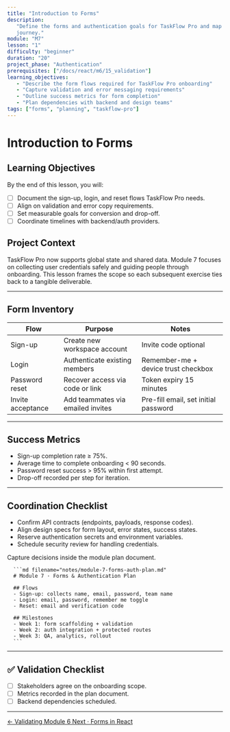 ```yaml
---
title: "Introduction to Forms"
description:
   "Define the forms and authentication goals for TaskFlow Pro and map the user
   journey."
module: "M7"
lesson: "1"
difficulty: "beginner"
duration: "20"
project_phase: "Authentication"
prerequisites: ["/docs/react/m6/15_validation"]
learning_objectives:
   - "Describe the form flows required for TaskFlow Pro onboarding"
   - "Capture validation and error messaging requirements"
   - "Outline success metrics for form completion"
   - "Plan dependencies with backend and design teams"
tags: ["forms", "planning", "taskflow-pro"]
---
```



# Introduction to Forms

## Learning Objectives

By the end of this lesson, you will:

-  [ ] Document the sign-up, login, and reset flows TaskFlow Pro needs.
-  [ ] Align on validation and error copy requirements.
-  [ ] Set measurable goals for conversion and drop-off.
-  [ ] Coordinate timelines with backend/auth providers.

## Project Context

TaskFlow Pro now supports global state and shared data. Module 7 focuses on
collecting user credentials safely and guiding people through onboarding. This
lesson frames the scope so each subsequent exercise ties back to a tangible
deliverable.

---

## Form Inventory

| Flow              | Purpose                           | Notes                                |
| ----------------- | --------------------------------- | ------------------------------------ |
| Sign-up           | Create new workspace account      | Invite code optional                 |
| Login             | Authenticate existing members     | Remember-me + device trust checkbox  |
| Password reset    | Recover access via code or link   | Token expiry 15 minutes              |
| Invite acceptance | Add teammates via emailed invites | Pre-fill email, set initial password |

---

## Success Metrics

-  Sign-up completion rate ≥ 75%.
-  Average time to complete onboarding < 90 seconds.
-  Password reset success > 95% within first attempt.
-  Drop-off recorded per step for iteration.

---

## Coordination Checklist

-  Confirm API contracts (endpoints, payloads, response codes).
-  Align design specs for form layout, error states, success states.
-  Reserve authentication secrets and environment variables.
-  Schedule security review for handling credentials.

<Accordions type='single' className='mt-4'>
   <Accordion title='Planning Template'>
      <p>Capture decisions inside the module plan document.</p>

      ```md filename="notes/module-7-forms-auth-plan.md"
      # Module 7 · Forms & Authentication Plan

      ## Flows
      - Sign-up: collects name, email, password, team name
      - Login: email, password, remember me toggle
      - Reset: email and verification code

      ## Milestones
      - Week 1: form scaffolding + validation
      - Week 2: auth integration + protected routes
      - Week 3: QA, analytics, rollout
      ```

   </Accordion>
</Accordions>

---

## ✅ Validation Checklist

-  [ ] Stakeholders agree on the onboarding scope.
-  [ ] Metrics recorded in the plan document.
-  [ ] Backend dependencies scheduled.

---

<div className='mt-8 flex justify-between'>
   <a
      href='/docs/react/m6/15_validation'
      className='text-sm font-medium text-muted-foreground hover:text-foreground'
   >
      ← Validating Module 6
   </a>
   <a
      href='/docs/react/m7/2_forms-in-react'
      className='text-sm font-medium text-primary hover:text-primary/80'
   >
      Next · Forms in React
   </a>
</div>
